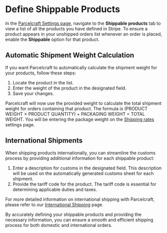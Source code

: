 # Define Shippable Products

In the [Parcelcraft Settings page](https://dashboard.stripe.com/settings/apps/com.productivity.parcelcraft), navigate to the **Shippable products** tab to view a list of all the products you have defined in Stripe. To ensure a product appears in your unshipped orders list whenever an order is placed, enable the **Shippable** option for that product.

## Automatic Shipment Weight Calculation

If you want Parcelcraft to automatically calculate the shipment weight for your products, follow these steps:

1. Locate the product in the list.
2. Enter the weight of the product in the designated field.
3. Save your changes.

Parcelcraft will now use the provided weight to calculate the total shipment weight for orders containing that product. The formula is (PRODUCT WEIGHT × PRODUCT QUANTITY) + PACKAGING WEIGHT = TOTAL WEIGHT. You will be entering the package weight on the [Shipping rates](/enable-1-click-shipping/set-shipping-rate-defaults) settings page.

## International Shipments

When shipping products internationally, you can streamline the customs process by providing additional information for each shippable product:

1. Enter a description for customs in the designated field. This description will be used on the automatically generated customs sheet for each shipment.
2. Provide the tariff code for the product. The tariff code is essential for determining applicable duties and taxes.

For more detailed information on international shipping with Parcelcraft, please refer to our [International Shipping](/international-shipping) page.

By accurately defining your shippable products and providing the necessary information, you can ensure a smooth and efficient shipping process for both domestic and international orders.
